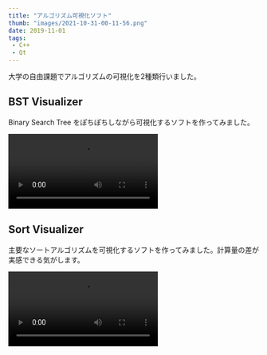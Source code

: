 ```yaml
---
title: "アルゴリズム可視化ソフト"
thumb: "images/2021-10-31-00-11-56.png"
date: 2019-11-01
tags:
 - C++
 - Qt
---
```



大学の自由課題でアルゴリズムの可視化を2種類行いました。

## BST Visualizer

Binary Search Tree をぽちぽちしながら可視化するソフトを作ってみました。

<Video src="https://github.com/yknishidate/storage/blob/master/BSTVisualizer.mp4?raw=true" ></Video>

## Sort Visualizer

主要なソートアルゴリズムを可視化するソフトを作ってみました。計算量の差が実感できる気がします。

<Video src="https://github.com/yknishidate/storage/blob/master/sorting_visualizer.mp4?raw=true" ></Video>
